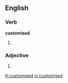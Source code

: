 ==English==

===Verb===
'''customised'''

# {{alternative spelling of|[[customized]]}}

===Adjective===
{{en-adj}}

# {{alternative spelling of|[[customized]]}}

[[fr:customised]]
[[vi:customised]]